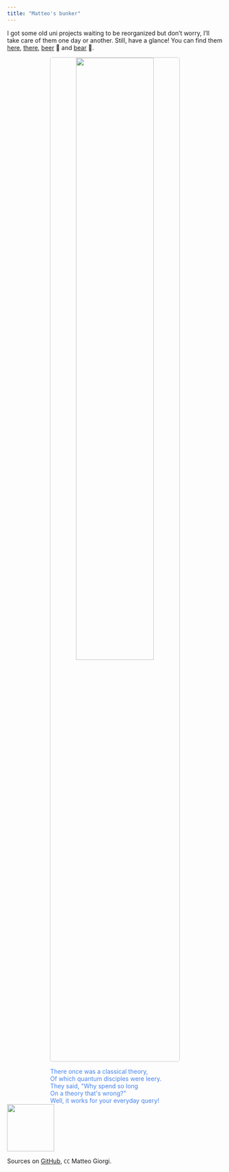 ```yaml
---
title: "Matteo's bunker"
---
```





I got some old uni projects waiting to be reorganized but don't worry, I'll take care of them one day or another. Still, have a glance! You can find them [here](https://github.com/MatteoGiorgi/interprete_funzionale), [there](https://github.com/MatteoGiorgi/graph), [beer](https://github.com/MatteoGiorgi/membox) 🍺 and [bear](https://github.com/MatteoGiorgi/sparse) 🐻.

<p align="center">
  <img width="60%" style="border:1px solid #CCCCCC; border-radius: 5px; margin-top:0%" src="assets/bunker.png"/>
</p>

<div class="boxed"; style="color:#4582EC; margin-top:5px; margin-left:20%; margin-right:20%">
There once was a classical theory,&nbsp&nbsp&nbsp&nbsp&nbsp</br>
Of which quantum disciples were leery.&nbsp</br>
They said, "Why spend so long&nbsp&nbsp&nbsp&nbsp&nbsp&nbsp&nbsp&nbsp&nbsp&nbsp</br>
On a theory that's wrong?"&nbsp&nbsp&nbsp&nbsp&nbsp&nbsp&nbsp&nbsp&nbsp&nbsp&nbsp&nbsp&nbsp</br>
Well, it works for your everyday query!</br>
</div>

<div class="footer">
  <img width=110 src="assets/quest.gif"/>
  <p>Sources on <a href="https://github.com/MatteoGiorgi/matteogiorgi.github.io">GitHub</a>, <code>CC</code> Matteo Giorgi.</p>
</div>
